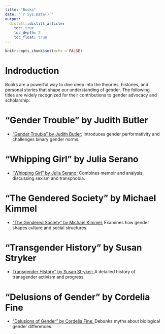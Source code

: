 ```yaml
---
title: "Books"
date: "`r Sys.Date()`"
output:
  distill::distill_article:
    toc: true
    toc_depth: 2
    toc_float: true
---
```


```r
knitr::opts_chunk$set(echo = FALSE)
```

# Indroduction
Books are a powerful way to dive deep into the theories, histories, and personal stories that shape our understanding of gender. The following titles are widely recognized for their contributions to gender advocacy and scholarship:

# "Gender Trouble" by Judith Butler
- <a href="https://www.routledge.com/Gender-Trouble-Feminism-and-the-Subversion-of-Identity/Butler/p/book/9780415389556" target="_blank">"Gender Trouble" by Judith Butler:</a> Introduces gender performativity and challenges binary gender norms.

# "Whipping Girl" by Julia Serano

- <a href="https://www.juliaserano.com/whippinggirl.html" target="_blank">"Whipping Girl" by Julia Serano:</a> Combines memoir and analysis, discussing sexism and transphobia.

# "The Gendered Society" by Michael Kimmel

- <a href="https://xyonline.net/sites/xyonline.net/files/2019-09/Kimmel%2C%20The%20gendered%20society%20%282011%29%20Chs%201-5%20only.pdf" target="_blank">"The Gendered Society" by Michael Kimmel:</a>  Examines how gender shapes culture and social structures.

# "Transgender History" by Susan Stryker

- <a href="https://www.hachettebookgroup.com/titles/susan-stryker/transgender-history-second-edition/9781580056892/?lens=seal-press" target="_blank">Transgender History" by Susan Stryker: </a> A detailed history of transgender activism and progress.

# "Delusions of Gender" by Cordelia Fine

- <a href="https://www.goodreads.com/book/show/8031168-delusions-of-gender" target="_blank">"Delusions of Gender" by Cordelia Fine: </a> Debunks myths about biological gender differences.


